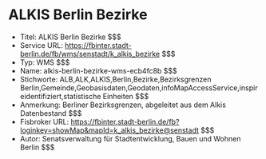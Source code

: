 # ALKIS Berlin Bezirke
- Titel: ALKIS Berlin Bezirke $$$
- Service URL: https://fbinter.stadt-berlin.de/fb/wms/senstadt/k_alkis_bezirke $$$
- Typ: WMS $$$
- Name: alkis-berlin-bezirke-wms-ecb4fc8b $$$
- Stichworte: ALB,ALK,ALKIS,Berlin,Bezirke,Bezirksgrenzen Berlin,Gemeinde,Geobasisdaten,Geodaten,infoMapAccessService,inspireidentifiziert,statistische Einheiten $$$
- Anmerkung: Berliner Bezirksgrenzen, abgeleitet aus dem Alkis Datenbestand $$$
- Fisbroker URL: https://fbinter.stadt-berlin.de/fb?loginkey=showMap&mapId=k_alkis_bezirke@senstadt $$$
- Autor: Senatsverwaltung für Stadtentwicklung, Bauen und Wohnen Berlin $$$
